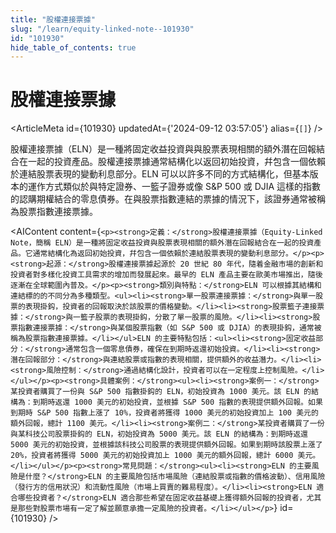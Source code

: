 ```yaml
---
title: "股權連接票據"
slug: "/learn/equity-linked-note--101930"
id: "101930"
hide_table_of_contents: true
---
```



# 股權連接票據

<ArticleMeta id={101930} updatedAt={'2024-09-12 03:57:05'} alias={`[]`} />
<div className='border-solid border-b border-t-0 my-4 border-[var(--ifm-color-gray-300)]' />

股權連接票據（ELN）是一種將固定收益投資與與股票表現相關的額外潛在回報結合在一起的投資產品。股權連接票據通常結構化以返回初始投資，幷包含一個依賴於連結股票表現的變動利息部分。ELN 可以以許多不同的方式結構化，但基本版本的運作方式類似於與特定證券、一籃子證券或像 S&P 500 或 DJIA 這樣的指數的認購期權結合的零息債券。在與股票指數連結的票據的情況下，該證券通常被稱為股票指數連接票據。

<AIContent content={`<p><strong>定義：</strong>股權連接票據（Equity-Linked Note，簡稱 ELN）是一種將固定收益投資與股票表現相關的額外潛在回報結合在一起的投資產品。它通常結構化為返回初始投資，幷包含一個依賴於連結股票表現的變動利息部分。</p><p><strong>起源：</strong>股權連接票據起源於 20 世紀 80 年代，隨着金融市場的創新和投資者對多樣化投資工具需求的增加而發展起來。最早的 ELN 產品主要在歐美市場推出，隨後逐漸在全球範圍內普及。</p><p><strong>類別與特點：</strong>ELN 可以根據其結構和連結標的的不同分為多種類型。<ul><li><strong>單一股票連接票據：</strong>與單一股票的表現掛鈎，投資者的回報取決於該股票的價格變動。</li><li><strong>股票籃子連接票據：</strong>與一籃子股票的表現掛鈎，分散了單一股票的風險。</li><li><strong>股票指數連接票據：</strong>與某個股票指數（如 S&P 500 或 DJIA）的表現掛鈎，通常被稱為股票指數連接票據。</li></ul>ELN 的主要特點包括：<ul><li><strong>固定收益部分：</strong>通常包含一個零息債券，確保在到期時返還初始投資。</li><li><strong>潛在回報部分：</strong>與連結股票或指數的表現相關，提供額外的收益潛力。</li><li><strong>風險控制：</strong>通過結構化設計，投資者可以在一定程度上控制風險。</li></ul></p><p><strong>具體案例：</strong><ul><li><strong>案例一：</strong>某投資者購買了一份與 S&P 500 指數掛鈎的 ELN，初始投資為 1000 美元。該 ELN 的結構為：到期時返還 1000 美元的初始投資，並根據 S&P 500 指數的表現提供額外回報。如果到期時 S&P 500 指數上漲了 10%，投資者將獲得 1000 美元的初始投資加上 100 美元的額外回報，總計 1100 美元。</li><li><strong>案例二：</strong>某投資者購買了一份與某科技公司股票掛鈎的 ELN，初始投資為 5000 美元。該 ELN 的結構為：到期時返還 5000 美元的初始投資，並根據該科技公司股票的表現提供額外回報。如果到期時該股票上漲了 20%，投資者將獲得 5000 美元的初始投資加上 1000 美元的額外回報，總計 6000 美元。</li></ul></p><p><strong>常見問題：</strong><ul><li><strong>ELN 的主要風險是什麼？</strong>ELN 的主要風險包括市場風險（連結股票或指數的價格波動）、信用風險（發行方的信用狀況）和流動性風險（市場上買賣的難易程度）。</li><li><strong>ELN 適合哪些投資者？</strong>ELN 適合那些希望在固定收益基礎上獲得額外回報的投資者，尤其是那些對股票市場有一定了解並願意承擔一定風險的投資者。</li></ul></p>`} id={101930} />
